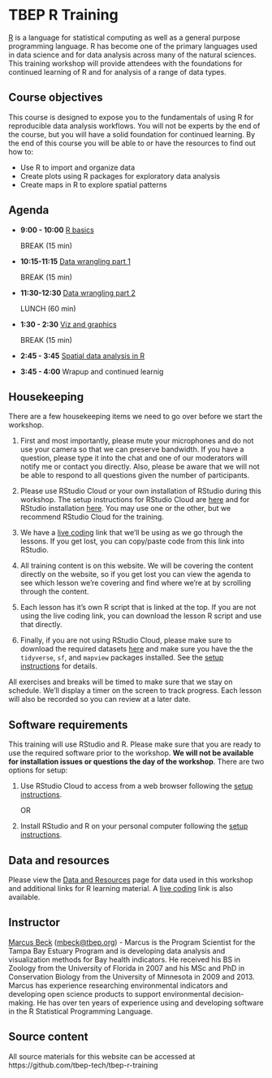 # TBEP R Training

[R](https://www.r-project.org/){target="_blank"} is a language for statistical computing as well as a general purpose programming language. R has become one of the primary languages used in data science and for data analysis across many of the natural sciences. This training workshop will provide attendees with the foundations for continued learning of R and for analysis of a range of data types. 

## Course objectives

This course is designed to expose you to the fundamentals of using R for reproducible data analysis workflows.  You will not be experts by the end of the course, but you will have a solid foundation for continued learning.  By the end of this course you will be able to or have the resources to find out how to:

* Use R to import and organize data
* Create plots using R packages for exploratory data analysis
* Create maps in R to explore spatial patterns

## Agenda

* __9:00 - 10:00__ [R basics](R_Basics.html)
  
  BREAK (15 min)
  
* __10:15-11:15__ [Data wrangling part 1](Data_Wrangling_1.html)

  BREAK (15 min)

* __11:30-12:30__ [Data wrangling part 2](Data_Wrangling_2.html)

  LUNCH (60 min)
  
* __1:30 - 2:30__ [Viz and graphics](Viz_and_Graphics.html)

  BREAK (15 min)
  
* __2:45 - 3:45__ [Spatial data analysis in R](mapping.html)

* __3:45 - 4:00__ Wrapup and continued learnig

## Housekeeping 

There are a few housekeeping items we need to go over before we start the workshop.  

1. First and most importantly, please mute your microphones and do not use your camera so that we can preserve bandwidth.  If you have a question, please type it into the chat and one of our moderators will notify me or contact you directly.  Also, please be aware that we will not be able to respond to all questions given the number of participants. 

1. Please use RStudio Cloud or your own installation of RStudio during this workshop.  The setup instructions for RStudio Cloud are [here](https://tbep-tech.github.io/tbep-r-training/setupcloud.html) and for RStudio installation [here](https://tbep-tech.github.io/tbep-r-training/setup.html).  You may use one or the other, but we recommend RStudio Cloud for the training. 

1. We have a [live coding](https://tinyurl.com/tbep-r-training-live-coding) link that we'll be using as we go through the lessons. If you get lost, you can copy/paste code from this link into RStudio. 

1. All training content is on this website.  We will be covering the content directly on the website, so if you get lost you can view the agenda to see which lesson we're covering and find where we're at by scrolling through the content. 

1. Each lesson has it's own R script that is linked at the top. If you are not using the live coding link, you can download the lesson R script and use that directly. 

1. Finally, if you are not using RStudio Cloud, please make sure to download the required datasets [here](https://tbep-tech.github.io/tbep-r-training/data/data.zip) and make sure you have the the `tidyverse`, `sf`, and `mapview` packages installed. See the [setup instructions](https://tbep-tech.github.io/tbep-r-training/setup.html) for details.  

All exercises and breaks will be timed to make sure that we stay on schedule. We'll display a timer on the screen to track progress. Each lesson will also be recorded so you can review at a later date. 

## Software requirements

This training will use RStudio and R. Please make sure that you are ready to use the required software prior to the workshop.  __We will not be available for installation issues or questions the day of the workshop__.  There are two options for setup:

1. Use RStudio Cloud to access from a web browser following the [setup instructions](setupcloud.html). 

     OR 
     
1. Install RStudio and R on your personal computer following the [setup instructions](setup.html). 

## Data and resources

Please view the [Data and Resources](Data_and_Resources.html) page for data used in this workshop and additional links for R learning material.  A [live coding](https://tinyurl.com/tbep-r-training-live-coding) link is also available.

## Instructor

[Marcus Beck](https://fawda123.github.io/CV/Beck_CV.pdf) ([mbeck@tbep.org](mailto:mbeck@tbep.org)) - Marcus is the Program Scientist for the Tampa Bay Estuary Program and is developing data analysis and visualization methods for Bay health indicators.  He received his BS in Zoology from the University of Florida in 2007 and his MSc and PhD in Conservation Biology from the University of Minnesota in 2009 and 2013. Marcus has experience researching environmental indicators and developing open science products to support environmental decision-making.  He has over ten years of experience using and developing software in the R Statistical Programming Language.

## Source content

All source materials for this website can be accessed at https://github.com/tbep-tech/tbep-r-training
